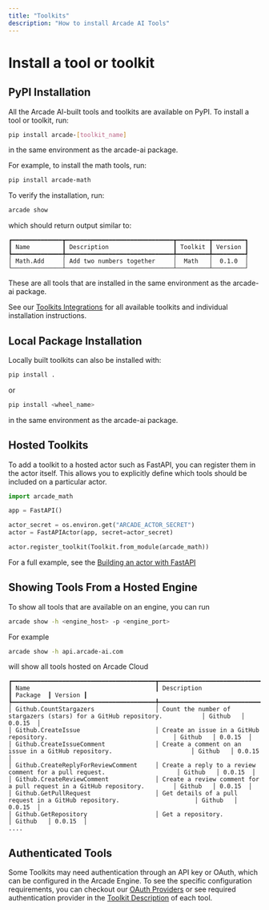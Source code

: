 ```yaml
---
title: "Toolkits"
description: "How to install Arcade AI Tools"
---
```


# Install a tool or toolkit

## PyPI Installation

All the Arcade AI-built tools and toolkits are available on PyPI. To install a tool or toolkit, run:

```bash
pip install arcade-[toolkit_name]
```

in the same environment as the arcade-ai package.

For example, to install the math tools, run:

```bash
pip install arcade-math
```

To verify the installation, run:

```bash
arcade show
```

which should return output similar to:

```
┏━━━━━━━━━━━━━━┳━━━━━━━━━━━━━━━━━━━━━━━━━━━━━━┳━━━━━━━━━┳━━━━━━━━━┓
┃ Name         ┃ Description                  ┃ Toolkit ┃ Version ┃
┡━━━━━━━━━━━━━━╇━━━━━━━━━━━━━━━━━━━━━━━━━━━━━━╇━━━━━━━━━╇━━━━━━━━━┩
│ Math.Add     │ Add two numbers together     │  Math   │  0.1.0  │
└──────────────┴──────────────────────────────┴─────────┴─────────┘
```

These are all tools that are installed in the same environment as the arcade-ai package.

See our [Toolkits Integrations](/integrations#toolkits) for all available toolkits and individual installation instructions.

## Local Package Installation
Locally built toolkits can also be installed with:
```python
pip install .
```
or

```python
pip install <wheel_name>
```

in the same environment as the arcade-ai package.

## Hosted Toolkits
To add a toolkit to a hosted actor such as FastAPI, you can register them in the actor itself. This allows you to explicitly define which tools should be
included on a particular actor.

```python
import arcade_math

app = FastAPI()

actor_secret = os.environ.get("ARCADE_ACTOR_SECRET")
actor = FastAPIActor(app, secret=actor_secret)

actor.register_toolkit(Toolkit.from_module(arcade_math))
```

For a full example, see the [Building an actor with FastAPI](/home/serve-tools/build-an-actor-with-fastapi)

## Showing Tools From a Hosted Engine
To show all tools that are available on an engine, you can run
```bash
arcade show -h <engine_host> -p <engine_port>
```

For example
```bash
arcade show -h api.arcade-ai.com
```

will show all tools hosted on Arcade Cloud

```
┏━━━━━━━━━━━━━━━━━━━━━━━━━━━━━━━━━━━━━━━━┳━━━━━━━━━━━━━━━━━━━━━━━━━━━━━━━━━━━━━━━━━━━━━━━━━━━━━━━━━━━━━━━━━━━━━━━━━━━┳━━━━━━━━━━┳━━━━━━━━━┓
┃ Name                                   ┃ Description                                                               ┃ Package  ┃ Version ┃
┡━━━━━━━━━━━━━━━━━━━━━━━━━━━━━━━━━━━━━━━━╇━━━━━━━━━━━━━━━━━━━━━━━━━━━━━━━━━━━━━━━━━━━━━━━━━━━━━━━━━━━━━━━━━━━━━━━━━━━╇━━━━━━━━━━╇━━━━━━━━━┩
│ Github.CountStargazers                 │ Count the number of stargazers (stars) for a GitHub repository.           │ Github   │ 0.0.15  │
│ Github.CreateIssue                     │ Create an issue in a GitHub repository.                                   │ Github   │ 0.0.15  │
│ Github.CreateIssueComment              │ Create a comment on an issue in a GitHub repository.                      │ Github   │ 0.0.15  │
│ Github.CreateReplyForReviewComment     │ Create a reply to a review comment for a pull request.                    │ Github   │ 0.0.15  │
│ Github.CreateReviewComment             │ Create a review comment for a pull request in a GitHub repository.        │ Github   │ 0.0.15  │
│ Github.GetPullRequest                  │ Get details of a pull request in a GitHub repository.                     │ Github   │ 0.0.15  │
│ Github.GetRepository                   │ Get a repository.                                                         │ Github   │ 0.0.15  │
....
```


## Authenticated Tools
Some Toolkits may need authentication through an API key or OAuth, which can be configured in the Arcade Engine. To see the specific configuration requirements, you can checkout our [OAuth Providers](/integrations#auth)
or see required authentication provider in the [Toolkit Description](/integrations/toolkits/Github/github) of each tool.
